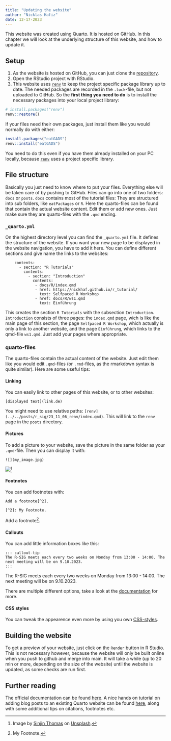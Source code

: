 ```yaml
---
title: "Updating the website"
author: "Nicklas Hafiz"
date: 12-17-2023
---
```


This website was created using Quarto. It is hosted on GitHub. In this chapter we will look at the underlying structure of this website, and how to update it.

## Setup

1.  As the website is hosted on GitHub, you can just clone the [repository](https://github.com/iqb-research/IQB-Methods).
2.  Open the RStudio project with RStudio.
3.  This website uses [`renv`](../../posts/r_sig/23_11_06_renv/index.qmd) to keep the project specific package library up to date. The needed packages are recorded in the `.lock`-file, but not uploaded to GitHub. So the **first thing you need to do** is to install the necessary packages into your local project library:

```r
# install.packages("renv")
renv::restore()
```

If your files need their own packages, just install them like you would normally do with either:

```r
install.packages("eatGADS")
renv::install("eatGADS")
```

You need to do this even if you have them already installed on your PC locally, because [`renv`](../../posts/r_sig/23_11_06_renv/index.qmd) uses a project specific library.

## File structure

Basically you just need to know where to put your files. Everything else will be taken care of by pushing to GitHub. Files can go into one of two folders: `docs` or `posts`. `docs` contains most of the tutorial files: They are structured into sub folders, like `eatPackages` or `R`. Here the quarto-files can be found that contain the actual website content. Edit them or add new ones. Just make sure they are quarto-files with the `.qmd` ending.

### `_quarto.yml`

On the highest directory level you can find the `_quarto.yml` file. It defines the structure of the website. If you want your new page to be displayed in the website navigation, you have to add it here. You can define different sections and give name the links to the websites:

```         
    contents:
      - section: "R Tutorials"
        contents:
          - section: "Introduction"
            contents:
             - docs/R/index.qmd
             - href: https://nickhaf.github.io/r_tutorial/
               text: Selfpaced R Workshop
             - href: docs/R/ws1.qmd
               text: Einführung
```

This creates the section `R Tutorials` with the subsection `Introduction`. `Introduction` consists of three pages: the `index.qmd` page, wich is like the main page of this section, the page `Selfpaced R Workshop`, which actually is only a link to another website, and the page `Einführung`, which links to the qmd-file `ws1.qmd`. Just add your pages where appropriate.

### quarto-files

The quarto-files contain the actual content of the website. Just edit them like you would edit `.qmd`-files (or `.rmd`-files, as the rmarkdown syntax is quite similar). Here are some useful tips:

#### Linking

You can easily link to other pages of this website, or to other websites:

`[displayed text](link.de)`

You might need to use relative paths: `[renv](../../posts/r_sig/23_11_06_renv/index.qmd)`. This will link to the `renv` page in the `posts` directory.

#### Pictures

To add a picture to your website, save the picture in the same folder as your `.qmd`-file. Then you can display it with:

`![](my_image.jpg)`

![](my_image.jpg)[^1]

[^1]: Image by [Sinjin Thomas](https://unsplash.com/de/@sinjin_thomas?utm_content=creditCopyText&utm_medium=referral&utm_source=unsplash) on [Unsplash](https://unsplash.com/de/fotos/brauner-und-schwarzer-kurzhaariger-hund-VpoS_qNXkxA?utm_content=creditCopyText&utm_medium=referral&utm_source=unsplash).

#### Footnotes

You can add footnotes with:

```         
Add a footnote[^2].

[^2]: My Footnote.
```

Add a footnote[^2].

[^2]: My Footnote.

#### Callouts
You can add little information boxes like this:
```
::: callout-tip
The R-SIG meets each every two weeks on Monday from 13:00 - 14:00. The next meeting will be on 9.10.2023.
:::
```
::: callout-tip
The R-SIG meets each every two weeks on Monday from 13:00 - 14:00. The next meeting will be on 9.10.2023.
:::

There are multiple different options, take a look at the [documentation](https://quarto.org/docs/authoring/callouts.html) for more. 

#### CSS styles
You can tweak the appearence even more by using you own [CSS-styles](https://quarto.org/docs/output-formats/html-basics.html#css-styles). 

## Building the website

To get a preview of your website, just click on the `Render` button in R Studio. This is not necessary however, because the website will only be built online when you push to github and merge into main. It will take a while (up to 20 min or more, depending on the size of the website) until the website is updated, as some checks are run first.

## Further reading

The official documentation can be found [here](https://quarto.org/docs/websites/). A nice hands on tutorial on adding blog posts to an existing Quarto website can be found [here](https://samanthacsik.github.io/posts/2022-10-24-quarto-blogs/), along with some additional tips on citations, footnotes etc.
